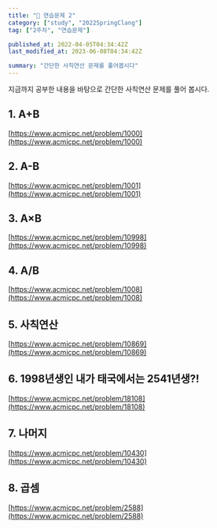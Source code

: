 ```yaml
---
title: "📝 연습문제 2"
category: ["study", "2022SpringClang"]
tag: ["2주차", "연습문제"]

published_at: 2022-04-05T04:34:42Z
last_modified_at: 2023-06-08T04:34:42Z

summary: "간단한 사칙연산 문제를 풀어봅시다"
---
```


지금까지 공부한 내용을 바탕으로 간단한 사칙연산 문제를 풀어 봅시다.

## 1. **A+B**

[https://www.acmicpc.net/problem/1000](https://www.acmicpc.net/problem/1000)

## 2. **A-B**

[https://www.acmicpc.net/problem/1001](https://www.acmicpc.net/problem/1001)

## 3. A×B

[https://www.acmicpc.net/problem/10998](https://www.acmicpc.net/problem/10998)

## 4. **A/B**

[https://www.acmicpc.net/problem/1008](https://www.acmicpc.net/problem/1008)

## 5. 사칙연산

[https://www.acmicpc.net/problem/10869](https://www.acmicpc.net/problem/10869)

## 6. **1998년생인 내가 태국에서는 2541년생?!**

[https://www.acmicpc.net/problem/18108](https://www.acmicpc.net/problem/18108)

## 7. 나머지

[https://www.acmicpc.net/problem/10430](https://www.acmicpc.net/problem/10430)

## 8. 곱셈

[https://www.acmicpc.net/problem/2588](https://www.acmicpc.net/problem/2588)
